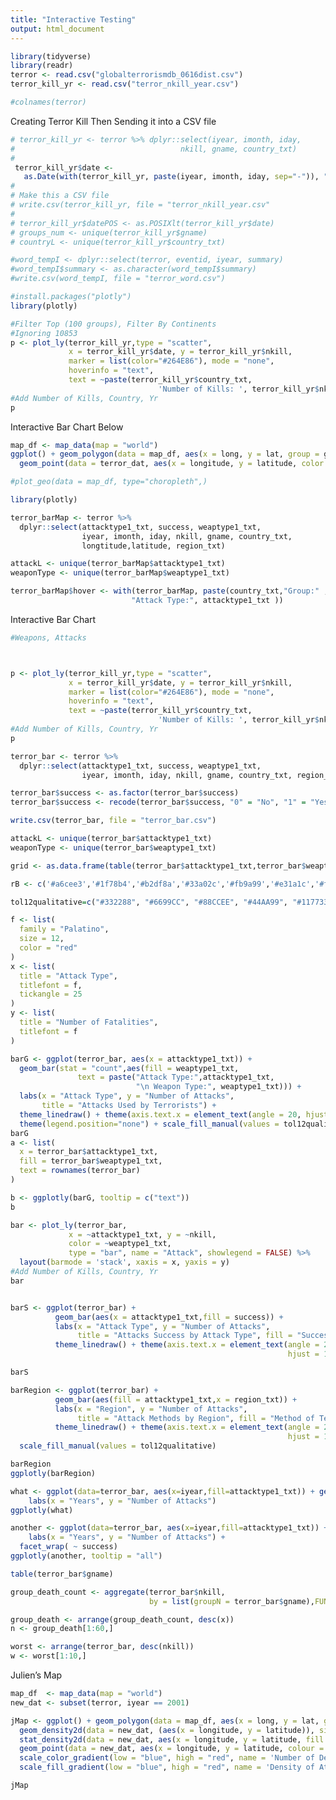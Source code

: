 ```yaml
---
title: "Interactive Testing"
output: html_document
---
```



```r
library(tidyverse)
library(readr)
terror <- read.csv("globalterrorismdb_0616dist.csv")
terror_kill_yr <- read.csv("terror_nkill_year.csv")

#colnames(terror)
```


Creating Terror Kill Then Sending it into a CSV file
```r

# terror_kill_yr <- terror %>% dplyr::select(iyear, imonth, iday, 
#                                     nkill, gname, country_txt)
# 
 terror_kill_yr$date <- 
   as.Date(with(terror_kill_yr, paste(iyear, imonth, iday, sep="-")), "%Y-%m-%d")
# 
# Make this a CSV file
# write.csv(terror_kill_yr, file = "terror_nkill_year.csv"
# 
# terror_kill_yr$datePOS <- as.POSIXlt(terror_kill_yr$date)
# groups_num <- unique(terror_kill_yr$gname)
# countryL <- unique(terror_kill_yr$country_txt)

#word_tempI <- dplyr::select(terror, eventid, iyear, summary)
#word_tempI$summary <- as.character(word_tempI$summary)
#write.csv(word_tempI, file = "terror_word.csv")


```

```r
#install.packages("plotly")
library(plotly)

#Filter Top (100 groups), Filter By Continents
#Ignoring 10853
p <- plot_ly(terror_kill_yr,type = "scatter", 
             x = terror_kill_yr$date, y = terror_kill_yr$nkill, 
             marker = list(color="#264E86"), mode = "none",
             hoverinfo = "text",
             text = ~paste(terror_kill_yr$country_txt,
                                 'Number of Kills: ', terror_kill_yr$nkill ))
#Add Number of Kills, Country, Yr
p

```


Interactive Bar Chart Below
```r

map_df <- map_data(map = "world")
ggplot() + geom_polygon(data = map_df, aes(x = long, y = lat, group = group)) + 
  geom_point(data = terror_dat, aes(x = longitude, y = latitude, color = country_txt), show.legend = F)

#plot_geo(data = map_df, type="choropleth",)

library(plotly)

terror_barMap <- terror %>% 
  dplyr::select(attacktype1_txt, success, weaptype1_txt, 
                iyear, imonth, iday, nkill, gname, country_txt,
                longtitude,latitude, region_txt)

attackL <- unique(terror_barMap$attacktype1_txt)
weaponType <- unique(terror_barMap$weaptype1_txt)

terror_barMap$hover <- with(terror_barMap, paste(country_txt,"Group:" ,gname,
                           "Attack Type:", attacktype1_txt ))
```


Interactive Bar Chart

```r
#Weapons, Attacks



p <- plot_ly(terror_kill_yr,type = "scatter", 
             x = terror_kill_yr$date, y = terror_kill_yr$nkill, 
             marker = list(color="#264E86"), mode = "none",
             hoverinfo = "text",
             text = ~paste(terror_kill_yr$country_txt,
                                 'Number of Kills: ', terror_kill_yr$nkill ))
#Add Number of Kills, Country, Yr
p

terror_bar <- terror %>% 
  dplyr::select(attacktype1_txt, success, weaptype1_txt, 
                iyear, imonth, iday, nkill, gname, country_txt, region_txt)

terror_bar$success <- as.factor(terror_bar$success)
terror_bar$success <- recode(terror_bar$success, "0" = "No", "1" = "Yes")

write.csv(terror_bar, file = "terror_bar.csv")

attackL <- unique(terror_bar$attacktype1_txt)
weaponType <- unique(terror_bar$weaptype1_txt)

grid <- as.data.frame(table(terror_bar$attacktype1_txt,terror_bar$weaptype1_txt))

rB <- c('#a6cee3','#1f78b4','#b2df8a','#33a02c','#fb9a99','#e31a1c','#fdbf6f','#ff7f00','#cab2d6','#6a3d9a','#ffff99','#b15928')

tol12qualitative=c("#332288", "#6699CC", "#88CCEE", "#44AA99", "#117733", "#999933", "#DDCC77", "#661100", "#CC6677", "#AA4466", "#882255", "#AA4499")

f <- list(
  family = "Palatino",
  size = 12,
  color = "red"
)
x <- list(
  title = "Attack Type",
  titlefont = f,
  tickangle = 25
)
y <- list(
  title = "Number of Fatalities",
  titlefont = f
)

barG <- ggplot(terror_bar, aes(x = attacktype1_txt)) + 
  geom_bar(stat = "count",aes(fill = weaptype1_txt, 
               text = paste("Attack Type:",attacktype1_txt,
                            "\n Weapon Type:", weaptype1_txt))) + 
  labs(x = "Attack Type", y = "Number of Attacks", 
       title = "Attacks Used by Terrorists") + 
  theme_linedraw() + theme(axis.text.x = element_text(angle = 20, hjust = 1)) + 
  theme(legend.position="none") + scale_fill_manual(values = tol12qualitative)
barG
a <- list(
  x = terror_bar$attacktype1_txt,
  fill = terror_bar$weaptype1_txt,
  text = rownames(terror_bar)
)

b <- ggplotly(barG, tooltip = c("text"))
b

bar <- plot_ly(terror_bar, 
             x = ~attacktype1_txt, y = ~nkill,
             color = ~weaptype1_txt, 
             type = "bar", name = "Attack", showlegend = FALSE) %>%
  layout(barmode = 'stack', xaxis = x, yaxis = y)
#Add Number of Kills, Country, Yr
bar


barS <- ggplot(terror_bar) +
          geom_bar(aes(x = attacktype1_txt,fill = success)) +
          labs(x = "Attack Type", y = "Number of Attacks",
               title = "Attacks Success by Attack Type", fill = "Success") +
          theme_linedraw() + theme(axis.text.x = element_text(angle = 20,
                                                              hjust = 1))

barS

barRegion <- ggplot(terror_bar) +
          geom_bar(aes(fill = attacktype1_txt,x = region_txt)) +
          labs(x = "Region", y = "Number of Attacks",
               title = "Attack Methods by Region", fill = "Method of Terror") +
          theme_linedraw() + theme(axis.text.x = element_text(angle = 20, 
                                                              hjust = 1)) + 
  scale_fill_manual(values = tol12qualitative)

barRegion
ggplotly(barRegion)

what <- ggplot(data=terror_bar, aes(x=iyear,fill=attacktype1_txt)) + geom_bar() + ggtitle("Yearly terrorist attacks by attack type")+         
    labs(x = "Years", y = "Number of Attacks")
ggplotly(what)

another <- ggplot(data=terror_bar, aes(x=iyear,fill=attacktype1_txt)) + geom_bar() + ggtitle("Yearly terrorist attacks by attack type")+         
    labs(x = "Years", y = "Number of Attacks") + 
  facet_wrap( ~ success)
ggplotly(another, tooltip = "all")

```
```r
table(terror_bar$gname)

group_death_count <- aggregate(terror_bar$nkill,
                               by = list(groupN = terror_bar$gname),FUN=sum)

group_death <- arrange(group_death_count, desc(x))
n <- group_death[1:60,]

worst <- arrange(terror_bar, desc(nkill))
w <- worst[1:10,]

```

Julien's Map 

```r
map_df  <- map_data(map = "world")
new_dat <- subset(terror, iyear == 2001)

jMap <- ggplot() + geom_polygon(data = map_df, aes(x = long, y = lat, group = group)) + 
  geom_density2d(data = new_dat, (aes(x = longitude, y = latitude)), size = 0.1) +
  stat_density2d(data = new_dat, aes(x = longitude, y = latitude, fill = ..level.., size = 0.01), alpha = 0.5, geom="polygon", bins = 5) +
  geom_point(data = new_dat, aes(x = longitude, y = latitude, colour = nkill, size = nkill)) +
  scale_color_gradient(low = "blue", high = "red", name = 'Number of Deaths') +
  scale_fill_gradient(low = "blue", high = "red", name = 'Density of Attacks')

jMap
```



